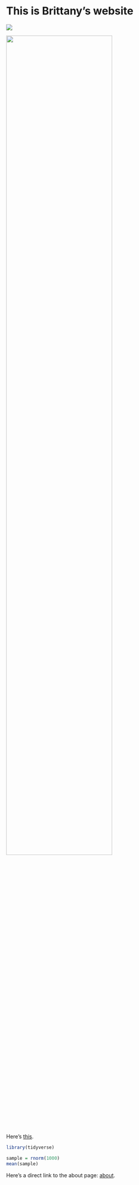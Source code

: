 # This is Brittany's website

![](https://media.giphy.com/media/drXGoW1iudhKw/giphy.gif)

<img src="IMG_7098.jpg" style="width:75%">

Here's [this](google.com).

```r
library(tidyverse)

sample = rnorm(1000)
mean(sample)

```

Here's a direct link to the about page: [about](about.html).
